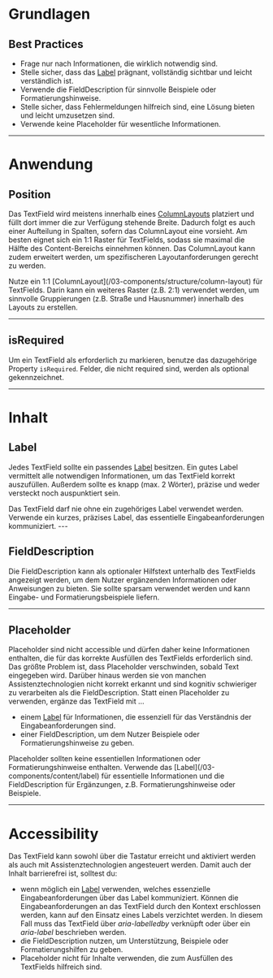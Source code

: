 # Grundlagen

## Best Practices

- Frage nur nach Informationen, die wirklich notwendig sind.
- Stelle sicher, dass das [Label](/03-components/content/label) prägnant,
  vollständig sichtbar und leicht verständlich ist.
- Verwende die FieldDescription für sinnvolle Beispiele oder
  Formatierungshinweise.
- Stelle sicher, dass Fehlermeldungen hilfreich sind, eine Lösung bieten und
  leicht umzusetzen sind.
- Verwende keine Placeholder für wesentliche Informationen.

---

# Anwendung

## Position

Das TextField wird meistens innerhalb eines
[ColumnLayouts](/03-components/structure/column-layout) platziert und füllt dort
immer die zur Verfügung stehende Breite. Dadurch folgt es auch einer Aufteilung
in Spalten, sofern das ColumnLayout eine vorsieht. Am besten eignet sich ein 1:1
Raster für TextFields, sodass sie maximal die Hälfte des Content-Bereichs
einnehmen können. Das ColumnLayout kann zudem erweitert werden, um
spezifischeren Layoutanforderungen gerecht zu werden.

<Do example="columnLayout">
Nutze ein 1:1 [ColumnLayout](/03-components/structure/column-layout) für
TextFields. Darin kann ein weiteres Raster (z.B. 2:1) verwendet werden, um
sinnvolle Gruppierungen (z.B. Straße und Hausnummer) innerhalb des Layouts zu
erstellen.

</Do>

---

## isRequired

Um ein TextField als erforderlich zu markieren, benutze das dazugehörige
Property `isRequired`. Felder, die nicht required sind, werden als optional
gekennzeichnet.

<LiveCodeEditor example="required" editorCollapsed />

---

# Inhalt

## Label

Jedes TextField sollte ein passendes [Label](/03-components/content/label) 
besitzen. Ein gutes Label vermittelt alle notwendigen Informationen, um das TextField 
korrekt auszufüllen. Außerdem sollte es knapp (max. 2 Wörter), präzise und weder 
versteckt noch auspunktiert sein.

<DoAndDont>
  <Dont example="withoutLabel">
    Das TextField darf nie ohne ein zugehöriges Label verwendet werden.

  </Dont>
  <Do example="default">
    Verwende ein kurzes, präzises Label, das essentielle Eingabeanforderungen kommuniziert.

  </Do>
</DoAndDont>
---

## FieldDescription

Die FieldDescription kann als optionaler Hilfstext unterhalb des TextFields
angezeigt werden, um dem Nutzer ergänzenden Informationen oder Anweisungen zu
bieten. Sie sollte sparsam verwendet werden und kann Eingabe- und
Formatierungsbeispiele liefern.

---

## Placeholder

Placeholder sind nicht accessible und dürfen daher keine Informationen
enthalten, die für das korrekte Ausfüllen des TextFields erforderlich sind. Das
größte Problem ist, dass Placeholder verschwinden, sobald Text eingegeben wird.
Darüber hinaus werden sie von manchen Assistenztechnologien nicht korrekt erkannt
und sind kognitiv schwieriger zu verarbeiten als die FieldDescription. Statt
einen Placeholder zu verwenden, ergänze das TextField mit ...

- einem [Label](/03-components/content/label) für Informationen, die essenziell
  für das Verständnis der Eingabeanforderungen sind.
- einer FieldDescription, um dem Nutzer Beispiele oder Formatierungshinweise zu
  geben.

<DoAndDont>
  <Dont example="placeholder">
    Placeholder sollten keine essentiellen Informationen oder Formatierungshinweise enthalten.

  </Dont>
  <Do example="default">
    Verwende das [Label](/03-components/content/label) für essentielle Informationen und die FieldDescription für Ergänzungen, z.B. Formatierungshinweise oder Beispiele.
  </Do>
</DoAndDont>

---

# Accessibility

Das TextField kann sowohl über die Tastatur erreicht und aktiviert werden als
auch mit Assistenztechnologien angesteuert werden. Damit auch der Inhalt
barrierefrei ist, solltest du:

- wenn möglich ein [Label](/03-components/content/label) verwenden, welches essenzielle
  Eingabeanforderungen über das Label kommuniziert. Können die Eingabeanforderungen an 
  das TextField durch den Kontext erschlossen werden, kann auf den Einsatz eines Labels 
  verzichtet werden. In diesem Fall muss das TextField über *aria-labelledby* verknüpft 
  oder über ein *aria-label* beschrieben werden.
- die FieldDescription nutzen, um Unterstützung, Beispiele oder
  Formatierungshilfen zu geben.
- Placeholder nicht für Inhalte verwenden, die zum Ausfüllen des TextFields
  hilfreich sind.
